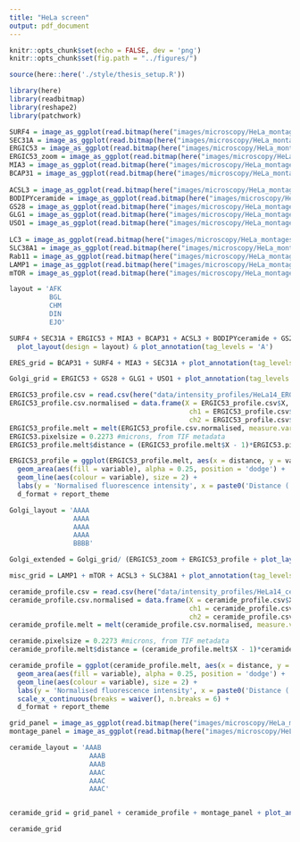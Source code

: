 ```yaml
---
title: "HeLa screen"
output: pdf_document
---
```


```r
knitr::opts_chunk$set(echo = FALSE, dev = 'png')
knitr::opts_chunk$set(fig.path = "../figures/")

source(here::here('./style/thesis_setup.R'))

library(here)
library(readbitmap)
library(reshape2)
library(patchwork)
```

```r
SURF4 = image_as_ggplot(read.bitmap(here("images/microscopy/HeLa_montages/SURF4_grid.png")))
SEC31A = image_as_ggplot(read.bitmap(here("images/microscopy/HeLa_montages/SEC31A_grid.png")))
ERGIC53 = image_as_ggplot(read.bitmap(here("images/microscopy/HeLa_montages/ERGIC53_grid.png")))
ERGIC53_zoom = image_as_ggplot(read.bitmap(here("images/microscopy/HeLa_montages/ERGIC53_zoom.png")))
MIA3 = image_as_ggplot(read.bitmap(here("images/microscopy/HeLa_montages/MIA3_grid.png")))
BCAP31 = image_as_ggplot(read.bitmap(here("images/microscopy/HeLa_montages/BCAP31_grid.png")))
  
ACSL3 = image_as_ggplot(read.bitmap(here("images/microscopy/HeLa_montages/ACSL3_grid.png")))
BODIPYceramide = image_as_ggplot(read.bitmap(here("images/microscopy/HeLa_montages/C5-ceramide_grid.png")))
GS28 = image_as_ggplot(read.bitmap(here("images/microscopy/HeLa_montages/GS28_grid.png")))
GLG1 = image_as_ggplot(read.bitmap(here("images/microscopy/HeLa_montages/GLG1_grid.png")))
USO1 = image_as_ggplot(read.bitmap(here("images/microscopy/HeLa_montages/USO1_grid.png")))
  
LC3 = image_as_ggplot(read.bitmap(here("images/microscopy/HeLa_montages/LC3_grid.png")))
SLC38A1 = image_as_ggplot(read.bitmap(here("images/microscopy/HeLa_montages/SLC38A1_grid.png")))
Rab11 = image_as_ggplot(read.bitmap(here("images/microscopy/HeLa_montages/RAB11_grid.png")))
LAMP1 = image_as_ggplot(read.bitmap(here("images/microscopy/HeLa_montages/LAMP1_grid.png")))
mTOR = image_as_ggplot(read.bitmap(here("images/microscopy/HeLa_montages/mTOR_grid.png")))

```


```r
layout = 'AFK
          BGL
          CHM
          DIN
          EJO'

SURF4 + SEC31A + ERGIC53 + MIA3 + BCAP31 + ACSL3 + BODIPYceramide + GS28 + GLG1 + USO1 + LC3 + SLC38A1 + Rab11 + LAMP1 + mTOR +
  plot_layout(design = layout) & plot_annotation(tag_levels = 'A')
```

```r
ERES_grid = BCAP31 + SURF4 + MIA3 + SEC31A + plot_annotation(tag_levels = 'A') + plot_layout(nrow = 2)
```

```r
Golgi_grid = ERGIC53 + GS28 + GLG1 + USO1 + plot_annotation(tag_levels = 'A') + plot_layout(nrow = 2)
```

```r
ERGIC53_profile.csv = read.csv(here("data/intensity_profiles/HeLa14_ERGIC53_WT3_zoom.tif_profile.csv"))
ERGIC53_profile.csv.normalised = data.frame(X = ERGIC53_profile.csv$X,
                                             ch1 = ERGIC53_profile.csv$Value_ch1/max(ERGIC53_profile.csv$Value_ch1),
                                             ch2 = ERGIC53_profile.csv$Value_ch2/max(ERGIC53_profile.csv$Value_ch2))
ERGIC53_profile.melt = melt(ERGIC53_profile.csv.normalised, measure.vars = c('ch1', 'ch2'))
ERGIC53.pixelsize = 0.2273 #microns, from TIF metadata
ERGIC53_profile.melt$distance = (ERGIC53_profile.melt$X - 1)*ERGIC53.pixelsize

ERGIC53_profile = ggplot(ERGIC53_profile.melt, aes(x = distance, y = value, group = variable)) + 
  geom_area(aes(fill = variable), alpha = 0.25, position = 'dodge') +
  geom_line(aes(colour = variable), size = 2) +
  labs(y = 'Normalised fluorescence intensity', x = paste0('Distance (', '\U03BC', 'm)')) +
  d_format + report_theme
```

```r

Golgi_layout = 'AAAA
                AAAA
                AAAA
                AAAA
                BBBB'

Golgi_extended = Golgi_grid/ (ERGIC53_zoom + ERGIC53_profile + plot_layout(design = 'AAAB')) + plot_annotation(tag_levels = 'A') + plot_layout(design = Golgi_layout)

```

```r
misc_grid = LAMP1 + mTOR + ACSL3 + SLC38A1 + plot_annotation(tag_levels = 'A') + plot_layout(nrow = 2)
```


```r
ceramide_profile.csv = read.csv(here("data/intensity_profiles/HeLa14_ceramide_WT3.tif_profile.csv"))
ceramide_profile.csv.normalised = data.frame(X = ceramide_profile.csv$X,
                                             ch1 = ceramide_profile.csv$Value_ch1/max(ceramide_profile.csv$Value_ch1),
                                             ch2 = ceramide_profile.csv$Value_ch2/max(ceramide_profile.csv$Value_ch2))
ceramide_profile.melt = melt(ceramide_profile.csv.normalised, measure.vars = c('ch1', 'ch2'))

ceramide.pixelsize = 0.2273 #microns, from TIF metadata
ceramide_profile.melt$distance = (ceramide_profile.melt$X - 1)*ceramide.pixelsize

ceramide_profile = ggplot(ceramide_profile.melt, aes(x = distance, y = value, group = variable)) + 
  geom_area(aes(fill = variable), alpha = 0.25, position = 'dodge') +
  geom_line(aes(colour = variable), size = 2) +
  labs(y = 'Normalised fluorescence intensity', x = paste0('Distance (', '\U03BC', 'm)')) +
  scale_x_continuous(breaks = waiver(), n.breaks = 6) + 
  d_format + report_theme

grid_panel = image_as_ggplot(read.bitmap(here("images/microscopy/HeLa_montages/C5-ceramide_WT_inset_grid.png")))
montage_panel = image_as_ggplot(read.bitmap(here("images/microscopy/HeLa_montages/C5-ceramide_GFP_montage_stacked.png")))

ceramide_layout = 'AAAB
                    AAAB
                    AAAB
                    AAAC
                    AAAC
                    AAAC'


ceramide_grid = grid_panel + ceramide_profile + montage_panel + plot_annotation(tag_level = 'A') + plot_layout(design = ceramide_layout)

ceramide_grid
```

